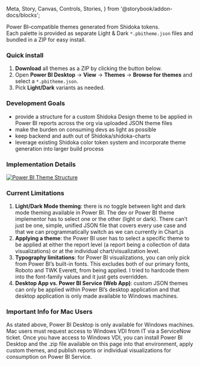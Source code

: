   Meta,
  Story,
  Canvas,
  Controls,
  Stories,
} from '@storybook/addon-docs/blocks';

Power BI–compatible themes generated from Shidoka tokens.  
Each palette is provided as separate Light & Dark `*.pbitheme.json` files and bundled in a ZIP for easy install.

### Quick install

1. **Download** all themes as a ZIP by clicking the button below.
2. Open **Power BI Desktop** → **View** → **Themes** → **Browse for themes** and select a `*.pbitheme.json`.
3. Pick **Light/Dark** variants as needed.

<Stories />

### Development Goals

- provide a structure for a custom Shidoka Design theme to be applied in Power BI reports across the org via uploaded JSON theme files
- make the burden on consuming devs as light as possible
- keep backend and auth out of Shidoka/shidoka-charts
- leverage existing Shidoka color token system and incorporate theme generation into larger build process

### Implementation Details

<a href="powerbi-theme-structure.png" target="_blank" rel="noopener noreferrer">
  <img
    src="powerbi-theme-structure.png"
    alt="Power BI Theme Structure"
    style={{
      maxWidth: '1200px',
      width: '100%',
      height: 'auto',
      marginBottom: '1rem',
    }}
  />
</a>

### Current Limitations

1. **Light/Dark Mode theming**: there is no toggle between light and dark mode theming available in Power BI. The dev or Power BI theme implementor has to select one or the other (light or dark). There can’t just be one, simple, unified JSON file that covers every use case and that we can programmatically switch as we can currently in Chart.js
2. **Applying a theme**: the Power BI user has to select a specific theme to be applied at either the report level (a report being a collection of data visualizations) or at the individual chart/visualization level.
3. **Typography limitations**: for Power BI visualizations, you can only pick from Power BI’s built-in fonts. This excludes both of our primary fonts, Roboto and TWK Everett, from being applied. I tried to hardcode them into the font-family values and it just gets overridden.
4. **Desktop App vs. Power BI Service (Web App)**: custom JSON themes can only be applied within Power BI’s desktop application and that desktop application is only made available to Windows machines.

### Important Info for Mac Users

As stated above, Power BI Desktop is only available for Windows machines. Mac users must request access to Windows VDI from IT via a ServiceNow ticket. Once you have access to Windows VDI, you can install Power BI Desktop and the .zip file available on this page into that environment, apply custom themes, and publish reports or individual visualizations for consumption on Power BI Service.

